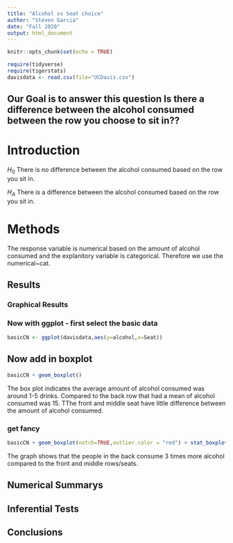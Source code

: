 ```yaml
---
title: "Alcohol vs Seat choice"
author: "Steven Garcia"
date: "Fall 2020"
output: html_document
---
```


```r
knitr::opts_chunk$set(echo = TRUE)
```

```r
require(tidyverse)
require(tigerstats)
davisdata <- read.csv(file="UCDavis.csv")
```
## Our Goal is to answer this question Is there a difference between the alcohol consumed between the row you choose to sit in??

# Introduction

$H_0$ There is no difference between the alcohol consumed based on the row you sit in.

$H_A$ There is a difference between the alcohol consumed based on the row you sit in.

# Methods

The response variable is numerical based on the amount of alcohol consumed and the explanitory variable is categorical. Therefore we use the numerical~cat. 

## Results

### Graphical Results


### Now with ggplot - first select the basic data

```r
basicCN <- ggplot(davisdata,aes(y=alcohol,x=Seat))
```
## Now add in boxplot

```r
basicCN + geom_boxplot()
```
  
The box plot indicates the average amount of alcohol consumed was around 1-5 drinks. Compared to the back row that had a mean of alcohol consumed was 15. TThe front and middle seat have little difference between the amount of alcohol consumed. 
  
### get fancy  

```r
basicCN + geom_boxplot(notch=TRUE,outlier.color = "red") + stat_boxplot(geom ='errorbar') + labs(title="Fancy notch boxplot \n with 2 lines")
```

The graph shows that the people in the back consume 3 times more alcohol compared to the front and middle rows/seats. 

## Numerical Summarys 

## Inferential Tests

## Conclusions



